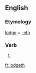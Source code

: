 ==English==

===Etymology===
[[lodge]] + [[-eth]]

===Verb===
{{en-verb form}}

# {{en-archaic third-person singular of|lodge}}

[[fr:lodgeth]]